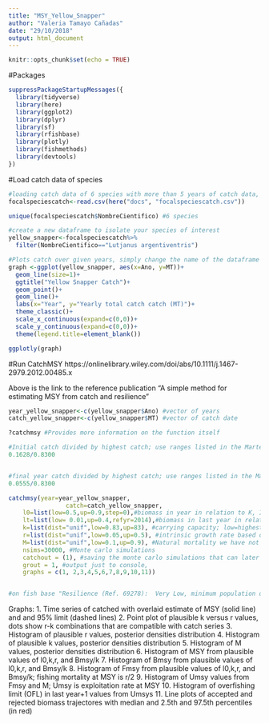 ```yaml
---
title: "MSY_Yellow_Snapper"
author: "Valeria Tamayo Cañadas"
date: "29/10/2018"
output: html_document
---
```


```r
knitr::opts_chunk$set(echo = TRUE)
```


#Packages 

```r
suppressPackageStartupMessages({
  library(tidyverse)
  library(here)
  library(ggplot2)
  library(dplyr)
  library(sf)
  library(rfishbase)
  library(plotly)
  library(fishmethods)
  library(devtools)
})


```


#Load catch data of species

```r
#loading catch data of 6 species with more than 5 years of catch data, detailed code for this dataset is in the "landing sites.rmd" in docs 
focalspeciescatch<-read.csv(here("docs", "focalspeciescatch.csv"))

unique(focalspeciescatch$NombreCientifico) #6 species 

#create a new dataframe to isolate your species of interest 
yellow_snapper<-focalspeciescatch%>%
  filter(NombreCientifico=="Lutjanus argentiventris")

```



```r
#Plots catch over given years, simply change the name of the dataframe ie "Octopus"
graph <-ggplot(yellow_snapper, aes(x=Ano, y=MT))+
  geom_line(size=1)+
  ggtitle("Yellow Snapper Catch")+
  geom_point()+
  geom_line()+
  labs(x="Year", y="Yearly total catch catch (MT)")+
  theme_classic()+
  scale_x_continuous(expand=c(0,0))+
  scale_y_continuous(expand=c(0,0))+
  theme(legend.title=element_blank())

ggplotly(graph)


```


#Run CatchMSY
https://onlinelibrary.wiley.com/doi/abs/10.1111/j.1467-2979.2012.00485.x

Above is the link to the reference publication "A simple method for estimating MSY from catch and resilience"

```r
year_yellow_snapper<-c(yellow_snapper$Ano) #vector of years
catch_yellow_snapper<-c(yellow_snapper$MT) #vector of catch date 

?catchmsy #Provides more information on the function itself

#Initial catch divided by highest catch; use ranges listed in the Martell publication based on this ratio
0.1628/0.8300


#final year catch divided by highest catch; use ranges listed in the Martell publication based on this ratio
0.0555/0.8300

catchmsy(year=year_yellow_snapper,
                catch=catch_yellow_snapper,
    l0=list(low=0.5,up=0.9,step=0),#biomass in year in relation to K, Initial catch divided by highest catch fromt he paper on an easy way to calculate MSY and r included.
    lt=list(low= 0.01,up=0.4,refyr=2014),#biomass in last year in relation to K, years catch divided by highest catch
    k=list(dist="unif",low=0.83,up=83), #carrying capacity; low=highest reported catch, high=highest catch*100
    r=list(dist="unif",low=0.05,up=0.5), #intrinsic growth rate based on resilience 
    M=list(dist="unif",low=0.1,up=0.9), #Natural mortality we have not been changing this one
    nsims=30000, #Monte carlo simulations 
    catchout = (1), #saving the monte carlo simulations that can later be graphed
    grout = 1, #output just to console, 
    graphs = c(1, 2,3,4,5,6,7,8,9,10,11))


#on fish base "Resilience (Ref. 69278):  Very Low, minimum population doubling time more than 14 years (Preliminary K or Fecundity.). "

```

Graphs:
1. Time series of catched with overlaid estimate of MSY (solid line) and and 95% limit (dashed lines)
2. Point plot of plausible k versus r values, dots show r-k combinations that are compatible with catch series
3. Histogram of plausible r values, posterior densities distribution
4. Histogram of plausible k values, posterior densities distribution
5. Histogram of M values, posterior densities distribution
6. Histogram of MSY from plausible values of l0,k,r, and Bmsy/k 
7. Histogram of Bmsy from plausible values of l0,k,r, and Bmsy/k
8. Histogram of Fmsy from plausible values of l0,k,r, and Bmsy/k; fishing mortality at MSY is r/2
9. Histogram of Umsy values from Fmsy and M; Umsy is exploitation rate at MSY
10. Histogram of overfishing limit (OFL) in last year+1 values from Umsys
11. Line plots of accepted and rejected biomass trajectores with median and 2.5th and 97.5th percentiles (in red)

